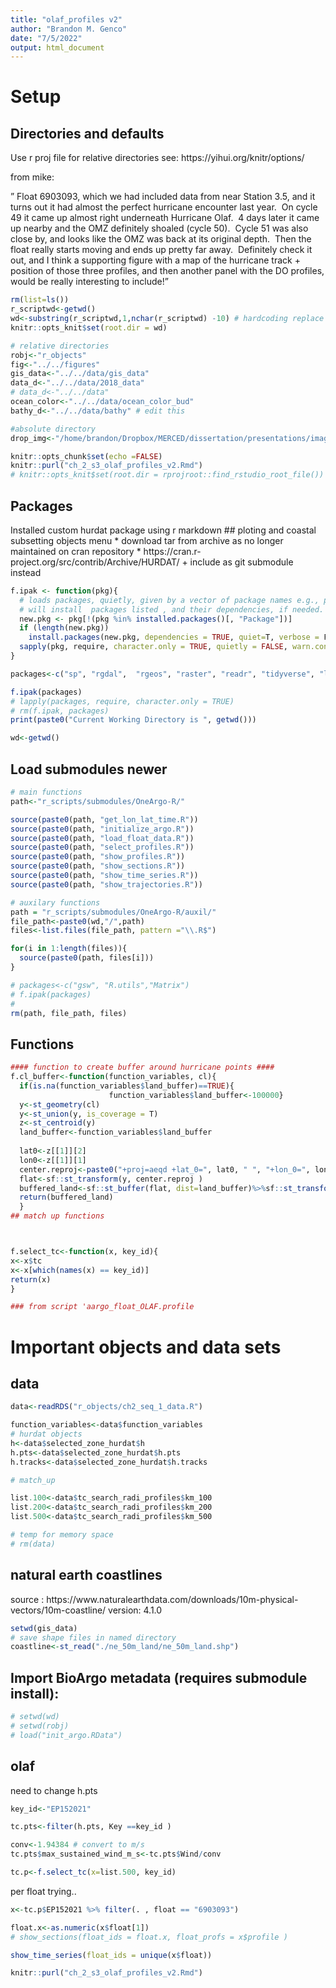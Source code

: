 ```yaml
---
title: "olaf_profiles v2"
author: "Brandon M. Genco"
date: "7/5/2022"
output: html_document
---
```

# Setup
## Directories and defaults
Use r proj file for relative directories
see: https://yihui.org/knitr/options/

from mike:

" Float 6903093, which we had included data from near Station 3.5, and it turns out it had almost the perfect hurricane encounter last year.  On cycle 49 it came up almost right underneath Hurricane Olaf.  4 days later it came up nearby and the OMZ definitely shoaled (cycle 50).  Cycle 51 was also close by, and looks like the OMZ was back at its original depth.  Then the float really starts moving and ends up pretty far away.  Definitely check it out, and I think a supporting figure with a map of the hurricane track + position of those three profiles, and then another panel with the DO profiles, would be really interesting to include!”




```r
rm(list=ls())
r_scriptwd<-getwd()
wd<-substring(r_scriptwd,1,nchar(r_scriptwd) -10) # hardcoding replace here
knitr::opts_knit$set(root.dir = wd)

# relative directories
robj<-"r_objects"
fig<-"../../figures"
gis_data<-"../../data/gis_data"
data_d<-"../../data/2018_data"
# data_d<-"../../data"
ocean_color<-"../../data/ocean_color_bud"
bathy_d<-"../../data/bathy" # edit this

#absolute directory
drop_img<-"/home/brandon/Dropbox/MERCED/dissertation/presentations/images"

knitr::opts_chunk$set(echo =FALSE)
knitr::purl("ch_2_s3_olaf_profiles_v2.Rmd")
# knitr::opts_knit$set(root.dir = rprojroot::find_rstudio_root_file())
```

## Packages

Installed custom hurdat package using r markdown
## ploting and coastal subsetting objects  menu
* download  tar from archive as no longer maintained on cran repository
* https://cran.r-project.org/src/contrib/Archive/HURDAT/
+ include as git submodule instead

```r
f.ipak <- function(pkg){
  # loads packages, quietly, given by a vector of package names e.g., pkg<-c("ggplot", "tidyverse")
  # will install  packages listed , and their dependencies, if needed.
  new.pkg <- pkg[!(pkg %in% installed.packages()[, "Package"])]
  if (length(new.pkg))
    install.packages(new.pkg, dependencies = TRUE, quiet=T, verbose = F)
  sapply(pkg, require, character.only = TRUE, quietly = FALSE, warn.conflicts=F)
}

packages<-c("sp", "rgdal",  "rgeos", "raster", "readr", "tidyverse", "lubridate",  "ggthemes",  "sf", "cmocean", "ncdf4", "RNetCDF",  "plot3D", "tidync", "devtools", "stars", "ncmeta", "maps", "oce","data.table","raster", "fasterize", "RStoolbox", "scales", "purrr", "marmap", "cowplot", "gsw")

f.ipak(packages)
# lapply(packages, require, character.only = TRUE)
# rm(f.ipak, packages)
print(paste0("Current Working Directory is ", getwd()))

wd<-getwd()
```

## Load submodules newer

```r
# main functions
path<-"r_scripts/submodules/OneArgo-R/"

source(paste0(path, "get_lon_lat_time.R"))
source(paste0(path, "initialize_argo.R"))
source(paste0(path, "load_float_data.R"))
source(paste0(path, "select_profiles.R"))
source(paste0(path, "show_profiles.R"))
source(paste0(path, "show_sections.R"))
source(paste0(path, "show_time_series.R"))
source(paste0(path, "show_trajectories.R"))

# auxilary functions
path = "r_scripts/submodules/OneArgo-R/auxil/"
file_path<-paste0(wd,"/",path)
files<-list.files(file_path, pattern ="\\.R$")

for(i in 1:length(files)){
  source(paste0(path, files[i]))
}

# packages<-c("gsw", "R.utils","Matrix")
# f.ipak(packages)
# 
rm(path, file_path, files)

```

## Functions

```r

#### function to create buffer around hurricane points ####
f.cl_buffer<-function(function_variables, cl){
  if(is.na(function_variables$land_buffer)==TRUE){
                      function_variables$land_buffer<-100000}
  y<-st_geometry(cl)
  y<-st_union(y, is_coverage = T)
  z<-st_centroid(y)
  land_buffer<-function_variables$land_buffer
  
  lat0<-z[[1]][2]
  lon0<-z[[1]][1]
  center.reproj<-paste0("+proj=aeqd +lat_0=", lat0, " ", "+lon_0=", lon0)
  flat<-sf::st_transform(y, center.reproj )
  buffered_land<-sf::st_buffer(flat, dist=land_buffer)%>%sf::st_transform(., "+proj=longlat +datum=WGS84 +ellps=WGS84 +towgs84=0,0,0") 
  return(buffered_land)
  }
## match up functions



f.select_tc<-function(x, key_id){
x<-x$tc
x<-x[which(names(x) == key_id)]
return(x)
}

### from script 'aargo_float_OLAF.profile

```


# Important objects and data sets

## data

```r
data<-readRDS("r_objects/ch2_seq_1_data.R")

function_variables<-data$function_variables
# hurdat objects
h<-data$selected_zone_hurdat$h
h.pts<-data$selected_zone_hurdat$h.pts
h.tracks<-data$selected_zone_hurdat$h.tracks

# match_up

list.100<-data$tc_search_radi_profiles$km_100
list.200<-data$tc_search_radi_profiles$km_200
list.500<-data$tc_search_radi_profiles$km_500

# temp for memory space
# rm(data)

```


## natural earth coastlines
source : https://www.naturalearthdata.com/downloads/10m-physical-vectors/10m-coastline/
version: 4.1.0
```r
setwd(gis_data)
# save shape files in named directory
coastline<-st_read("./ne_50m_land/ne_50m_land.shp") 

```

## Import BioArgo metadata (requires submodule install):

```r

# setwd(wd)
# setwd(robj)
# load("init_argo.RData")
```


## olaf
need to change h.pts

```r
key_id<-"EP152021"

tc.pts<-filter(h.pts, Key ==key_id )

conv<-1.94384 # convert to m/s
tc.pts$max_sustained_wind_m_s<-tc.pts$Wind/conv

tc.p<-f.select_tc(x=list.500, key_id)

```

per float trying..
```r
x<-tc.p$EP152021 %>% filter(. , float == "6903093")
```

```r

float.x<-as.numeric(x$float[1])
# show_sections(float_ids = float.x, float_profs = x$profile )

show_time_series(float_ids = unique(x$float))

```

```r
knitr::purl("ch_2_s3_olaf_profiles_v2.Rmd")
```




